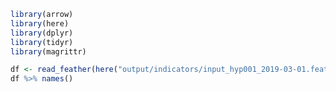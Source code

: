 
```r
library(arrow)
library(here)
library(dplyr)
library(tidyr)
library(magrittr)
```

```r

df <- read_feather(here("output/indicators/input_hyp001_2019-03-01.feather"))
df %>% names()

```
